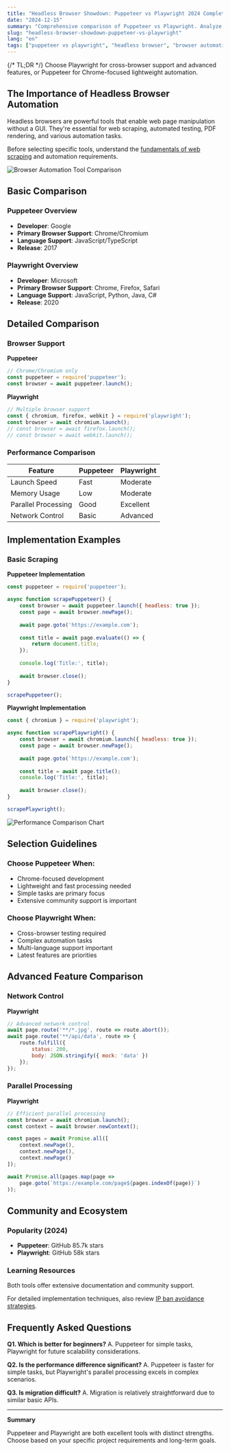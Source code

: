 ```yaml
---
title: "Headless Browser Showdown: Puppeteer vs Playwright 2024 Complete Guide"
date: "2024-12-15"
summary: "Comprehensive comparison of Puppeteer vs Playwright. Analyze performance, features, browser support, and implementation examples to make the optimal choice."
slug: "headless-browser-showdown-puppeteer-vs-playwright"
lang: "en"
tags: ["puppeteer vs playwright", "headless browser", "browser automation", "web scraping"]
---
```


{/* TL;DR */}
Choose Playwright for cross-browser support and advanced features, or Puppeteer for Chrome-focused lightweight automation.

## The Importance of Headless Browser Automation

Headless browsers are powerful tools that enable web page manipulation without a GUI. They're essential for web scraping, automated testing, PDF rendering, and various automation tasks.

Before selecting specific tools, understand the [fundamentals of web scraping](/python--selenium-web-scraping-tutorial) and automation requirements.

![Browser Automation Tool Comparison](https://images.unsplash.com/photo-1558494949-ef010cbdcc31?ixlib=rb-4.0.3&ixid=M3wxMjA3fDB8MHxwaG90by1wYWdlfHx8fGVufDB8fHx8fA%3D%3D&auto=format&fit=crop&w=1200&q=80)

## Basic Comparison

### Puppeteer Overview
- **Developer**: Google
- **Primary Browser Support**: Chrome/Chromium
- **Language Support**: JavaScript/TypeScript
- **Release**: 2017

### Playwright Overview
- **Developer**: Microsoft
- **Primary Browser Support**: Chrome, Firefox, Safari
- **Language Support**: JavaScript, Python, Java, C#
- **Release**: 2020

## Detailed Comparison

### Browser Support

**Puppeteer**
```javascript
// Chrome/Chromium only
const puppeteer = require('puppeteer');
const browser = await puppeteer.launch();
```

**Playwright**
```javascript
// Multiple browser support
const { chromium, firefox, webkit } = require('playwright');
const browser = await chromium.launch();
// const browser = await firefox.launch();
// const browser = await webkit.launch();
```

### Performance Comparison

| Feature | Puppeteer | Playwright |
|---------|-----------|------------|
| Launch Speed | Fast | Moderate |
| Memory Usage | Low | Moderate |
| Parallel Processing | Good | Excellent |
| Network Control | Basic | Advanced |

## Implementation Examples

### Basic Scraping

**Puppeteer Implementation**
```javascript
const puppeteer = require('puppeteer');

async function scrapePuppeteer() {
    const browser = await puppeteer.launch({ headless: true });
    const page = await browser.newPage();
    
    await page.goto('https://example.com');
    
    const title = await page.evaluate(() => {
        return document.title;
    });
    
    console.log('Title:', title);
    
    await browser.close();
}

scrapePuppeteer();
```

**Playwright Implementation**
```javascript
const { chromium } = require('playwright');

async function scrapePlaywright() {
    const browser = await chromium.launch({ headless: true });
    const page = await browser.newPage();
    
    await page.goto('https://example.com');
    
    const title = await page.title();
    console.log('Title:', title);
    
    await browser.close();
}

scrapePlaywright();
```

![Performance Comparison Chart](https://images.unsplash.com/photo-1551288049-bebda4e38f71?ixlib=rb-4.0.3&ixid=M3wxMjA3fDB8MHxwaG90by1wYWdlfHx8fGVufDB8fHx8fA%3D%3D&auto=format&fit=crop&w=1200&q=80)

## Selection Guidelines

### Choose Puppeteer When:
- Chrome-focused development
- Lightweight and fast processing needed
- Simple tasks are primary focus
- Extensive community support is important

### Choose Playwright When:
- Cross-browser testing required
- Complex automation tasks
- Multi-language support important
- Latest features are priorities

## Advanced Feature Comparison

### Network Control

**Playwright**
```javascript
// Advanced network control
await page.route('**/*.jpg', route => route.abort());
await page.route('**/api/data', route => {
    route.fulfill({
        status: 200,
        body: JSON.stringify({ mock: 'data' })
    });
});
```

### Parallel Processing

**Playwright**
```javascript
// Efficient parallel processing
const browser = await chromium.launch();
const context = await browser.newContext();

const pages = await Promise.all([
    context.newPage(),
    context.newPage(),
    context.newPage()
]);

await Promise.all(pages.map(page => 
    page.goto(`https://example.com/page${pages.indexOf(page)}`)
));
```

## Community and Ecosystem

### Popularity (2024)
- **Puppeteer**: GitHub 85.7k stars
- **Playwright**: GitHub 58k stars

### Learning Resources
Both tools offer extensive documentation and community support.

For detailed implementation techniques, also review [IP ban avoidance strategies](/techniques-to-avoid-ip-bans-when-scraping).

## Frequently Asked Questions

**Q1. Which is better for beginners?**
A. Puppeteer for simple tasks, Playwright for future scalability considerations.

**Q2. Is the performance difference significant?**
A. Puppeteer is faster for simple tasks, but Playwright's parallel processing excels in complex scenarios.

**Q3. Is migration difficult?**
A. Migration is relatively straightforward due to similar basic APIs.

---

**Summary**

Puppeteer and Playwright are both excellent tools with distinct strengths. Choose based on your specific project requirements and long-term goals.